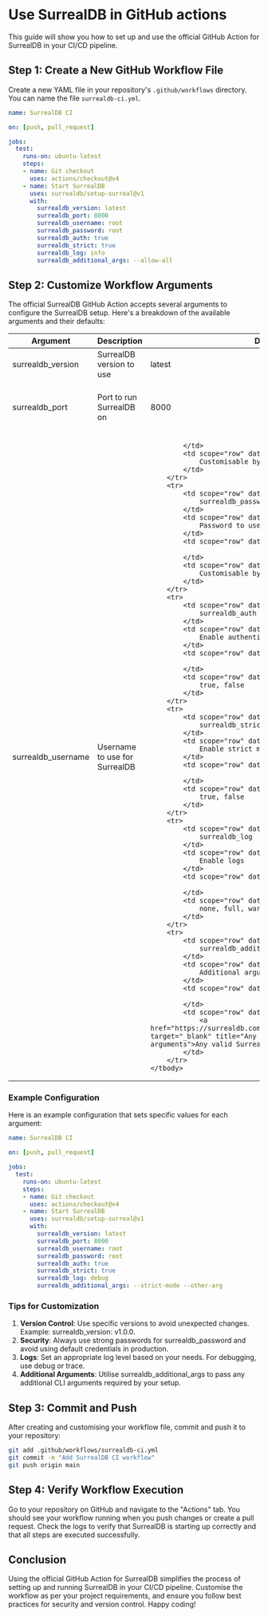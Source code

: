 # Use SurrealDB in GitHub actions

This guide will show you how to set up and use the official GitHub Action for SurrealDB in your CI/CD pipeline.

## Step 1: Create a New GitHub Workflow File

Create a new YAML file in your repository's `.github/workflows` directory. You can name the file `surrealdb-ci.yml`.

```yaml
name: SurrealDB CI

on: [push, pull_request]

jobs:
  test:
    runs-on: ubuntu-latest
    steps:
    - name: Git checkout
      uses: actions/checkout@v4
    - name: Start SurrealDB
      uses: surrealdb/setup-surreal@v1
      with:
        surrealdb_version: latest
        surrealdb_port: 8000
        surrealdb_username: root
        surrealdb_password: root
        surrealdb_auth: true
        surrealdb_strict: true
        surrealdb_log: info
        surrealdb_additional_args: --allow-all
```

## Step 2: Customize Workflow Arguments

The official SurrealDB GitHub Action accepts several arguments to configure the SurrealDB setup. Here's a breakdown of the available arguments and their defaults:

<table>
    <thead>
        <tr>
            <th scope="col">Argument</th>
            <th scope="col">Description</th>
            <th scope="col">Default</th>
            <th scope="col">Value</th>
        </tr>
    </thead>
    <tbody>
        <tr>
            <td scope="row" data-label="Argument">
                surrealdb_version
            </td>
            <td scope="row" data-label="Description">
                SurrealDB version to use
            </td>
            <td scope="row" data-label="Default">
                latest
            </td>
            <td scope="row" data-label="Value">
                latest, v1.x.x
            </td>
        </tr>
        <tr>
            <td scope="row" data-label="Argument">
                surrealdb_port
            </td>
            <td scope="row" data-label="Description">
                Port to run SurrealDB on
            </td>
            <td scope="row" data-label="Default">
                8000
            </td>
            <td scope="row" data-label="Value">
                Valid number from 0 to 65535
            </td>
        </tr>
        <tr>
            <td scope="row" data-label="Argument">
                surrealdb_username
            </td>
            <td scope="row" data-label="Description">
                Username to use for SurrealDB
            </td>
            <td scope="row" data-label="Default">
                
            </td>
            <td scope="row" data-label="Value">
                Customisable by the user
            </td>
        </tr>
        <tr>
            <td scope="row" data-label="Argument">
                surrealdb_password
            </td>
            <td scope="row" data-label="Description">
                Password to use for SurrealDB         
            </td>
            <td scope="row" data-label="Default">
                
            </td>
            <td scope="row" data-label="Value">
                Customisable by the user
            </td>
        </tr>
        <tr>
            <td scope="row" data-label="Argument">
                surrealdb_auth
            </td>
            <td scope="row" data-label="Description">
                Enable authentication        
            </td>
            <td scope="row" data-label="Default">
                
            </td>
            <td scope="row" data-label="Value">
                true, false
            </td>
        </tr>
        <tr>
            <td scope="row" data-label="Argument">
                surrealdb_strict
            </td>
            <td scope="row" data-label="Description">
                Enable strict mode       
            </td>
            <td scope="row" data-label="Default">
                
            </td>
            <td scope="row" data-label="Value">
                true, false
            </td>
        </tr>
        <tr>
            <td scope="row" data-label="Argument">
                surrealdb_log
            </td>
            <td scope="row" data-label="Description">
                Enable logs       
            </td>
            <td scope="row" data-label="Default">
                
            </td>
            <td scope="row" data-label="Value">
                none, full, warn, info, debug, trace
            </td>
        </tr>
        <tr>
            <td scope="row" data-label="Argument">
                surrealdb_additional_args
            </td>
            <td scope="row" data-label="Description">
                Additional arguments for SurrealDB       
            </td>
            <td scope="row" data-label="Default">
                
            </td>
            <td scope="row" data-label="Value">
                <a href="https://surrealdb.com/docs/surrealdb/2.x/cli/start#" target="_blank" title="Any valid SurrealDB CLI arguments">Any valid SurrealDB CLI arguments</a>            
            </td>
        </tr>
    </tbody>
</table>


### Example Configuration

Here is an example configuration that sets specific values for each argument:

```yaml
name: SurrealDB CI

on: [push, pull_request]

jobs:
  test:
    runs-on: ubuntu-latest
    steps:
    - name: Git checkout
      uses: actions/checkout@v4
    - name: Start SurrealDB
      uses: surrealdb/setup-surreal@v1
      with:
        surrealdb_version: latest
        surrealdb_port: 8000
        surrealdb_username: root
        surrealdb_password: root
        surrealdb_auth: true
        surrealdb_strict: true
        surrealdb_log: debug
        surrealdb_additional_args: --strict-mode --other-arg
```

### Tips for Customization

1. **Version Control**: Use specific versions to avoid unexpected changes. Example: surrealdb_version: v1.0.0.
2. **Security**: Always use strong passwords for surrealdb_password and avoid using default credentials in production.
3. **Logs**: Set an appropriate log level based on your needs. For debugging, use debug or trace.
4. **Additional Arguments**: Utilise surrealdb_additional_args to pass any additional CLI arguments required by your setup.

## Step 3: Commit and Push

After creating and customising your workflow file, commit and push it to your repository:
```sh
git add .github/workflows/surrealdb-ci.yml
git commit -m "Add SurrealDB CI workflow"
git push origin main
```

## Step 4: Verify Workflow Execution

Go to your repository on GitHub and navigate to the "Actions" tab. You should see your workflow running when you push changes or create a pull request. Check the logs to verify that SurrealDB is starting up correctly and that all steps are executed successfully.

## Conclusion

Using the official GitHub Action for SurrealDB simplifies the process of setting up and running SurrealDB in your CI/CD pipeline. Customise the workflow as per your project requirements, and ensure you follow best practices for security and version control. Happy coding!

